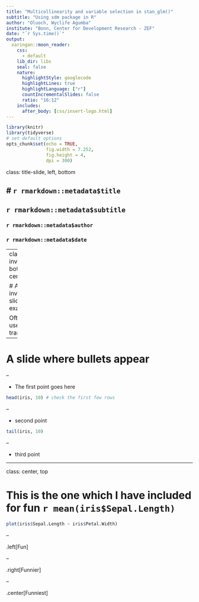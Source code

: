 ```yaml
---
title: "Multicollinearity and variable selection in stan_glm()"
subtitle: "Using sdm package in R"
author: "Oluoch, Wyclife Agumba"
institute: "Bonn, Center for Development Research - ZEF"
date: "`r Sys.time()`"
output:
  xaringan::moon_reader:
    css: 
      - default
    lib_dir: libs
    seal: false
    nature:
      highlightStyle: googlecode
      highlightLines: true
      highlightLanguage: ["r"]
      countIncrementalSlides: false
      ratio: "16:12"
    includes:
      after_body: [css/insert-logo.html]
---
```


```r
library(knitr)
library(tidyverse)
# set default options
opts_chunk$set(echo = TRUE,
               fig.width = 7.252,
               fig.height = 4,
               dpi = 300)
```

class: title-slide, left, bottom

# `r rmarkdown::metadata$title`
----
## **`r rmarkdown::metadata$subtitle`**
### `r rmarkdown::metadata$author`
### `r rmarkdown::metadata$date`

---
class: inverse, bottom, center

# An inverse slide exampls

Often used for transitions

---

# A slide where bullets appear

--

* The first point goes here
```r
head(iris, 10) # check the first few rows
```


--

* second point
```r
tail(iris, 10)
```
--

* third point

---

class: center, top

# This is the one which I have included for fun `r mean(iris$Sepal.Length)`
```r
plot(iris$Sepal.Length ~ iris$Petal.Width)
```
--

.left[Fun]

--

.right[Funnier]

--

.center[Funniest]
